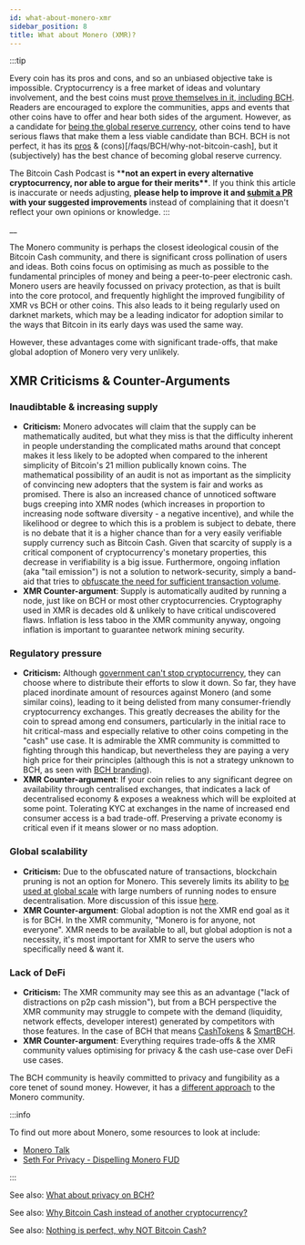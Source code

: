 ```yaml
---
id: what-about-monero-xmr
sidebar_position: 8
title: What about Monero (XMR)?
---
```


:::tip

Every coin has its pros and cons, and so an unbiased objective take is impossible. Cryptocurrency is a free market of ideas and voluntary involvement, and the best coins must [prove themselves in it, including BCH](/faqs/BCH-vs-BTC/if-bch-is-so-great-why-is-the-price-low). Readers are encouraged to explore the communities, apps and events that other coins have to offer and hear both sides of the argument. However, as a candidate for [being the global reserve currency](/faqs/Global-Reserve-Currency/what-do-you-mean-global-reserve-currency), other coins tend to have serious flaws that make them a less viable candidate than BCH. BCH is not perfect, it has its [pros](/faqs/BCH/why-bitcoin-cash) & (cons)[/faqs/BCH/why-not-bitcoin-cash], but it (subjectively) has the best chance of becoming global reserve currency.

The Bitcoin Cash Podcast is \***\*not an expert in every alternative cryptocurrency, nor able to argue for their merits\*\***. If you think this article is inaccurate or needs adjusting, **please help to improve it and [submit a PR](https://github.com/JeremyEllingham/bitcoincashpodcast-v2) with your suggested improvements** instead of complaining that it doesn't reflect your own opinions or knowledge.
:::

__

The Monero community is perhaps the closest ideological cousin of the Bitcoin Cash community, and there is significant cross pollination of users and ideas. Both coins focus on optimising as much as possible to the fundamental principles of money and being a peer-to-peer electronic cash. Monero users are heavily focussed on privacy protection, as that is built into the core protocol, and frequently highlight the improved fungibility of XMR vs BCH or other coins. This also leads to it being regularly used on darknet markets, which may be a leading indicator for adoption similar to the ways that Bitcoin in its early days was used the same way.

However, these advantages come with significant trade-offs, that make global adoption of Monero very very unlikely.

## XMR Criticisms & Counter-Arguments

### Inaudibtable & increasing supply

- **Criticism:** Monero advocates will claim that the supply can be mathematically audited, but what they miss is that the difficulty inherent in people understanding the complicated maths around that concept makes it less likely to be adopted when compared to the inherent simplicity of Bitcoin's 21 million publically known coins. The mathematical possibility of an audit is not as important as the simplicity of convincing new adopters that the system is fair and works as promised. There is also an increased chance of unnoticed software bugs creeping into XMR nodes (which increases in proportion to increasing node software diversity - a negative incentive), and while the likelihood or degree to which this is a problem is subject to debate, there is no debate that it is a higher chance than for a very easily verifiable supply currency such as Bitcoin Cash. Given that scarcity of supply is a critical component of cryptocurrency's monetary properties, this decrease in verifiability is a big issue. Furthermore, ongoing inflation (aka "tail emission") is not a solution to network-security, simply a band-aid that tries to [obfuscate the need for sufficient transaction volume](/faqs/BCH/will-bitcoin-cash-add-tail-emission).
- **XMR Counter-argument**: Supply is automatically audited by running a node, just like on BCH or most other cryptocurrencies. Cryptography used in XMR is decades old & unlikely to have critical undiscovered flaws. Inflation is less taboo in the XMR community anyway, ongoing inflation is important to guarantee network mining security.

### Regulatory pressure

- **Criticism:** Although [government can't stop cryptocurrency](/faqs/Roadblocks/what-if-governments-ban-crypto), they can choose where to distribute their efforts to slow it down. So far, they have placed inordinate amount of resources against Monero (and some similar coins), leading to it being delisted from many consumer-friendly cryptocurrency exchanges. This greatly decreases the ability for the coin to spread among end consumers, particularly in the initial race to hit critical-mass and especially relative to other coins competing in the "cash" use case. It is admirable the XMR community is committed to fighting through this handicap, but nevertheless they are paying a very high price for their principles (although this is not a strategy unknown to BCH, as seen with [BCH branding](/faqs/BCH/will-bitcoin-cash-rebrand)).
- **XMR Counter-argument**: If your coin relies to any significant degree on availability through centralised exchanges, that indicates a lack of decentralised economy & exposes a weakness which will be exploited at some point. Tolerating KYC at exchanges in the name of increased end consumer access is a bad trade-off. Preserving a private economy is critical even if it means slower or no mass adoption.

### Global scalability

- **Criticism:** Due to the obfuscated nature of transactions, blockchain pruning is not an option for Monero. This severely limits its ability to [be used at global scale](/faqs/Global-Reserve-Currency/what-do-you-mean-global-reserve-currency) with large numbers of running nodes to ensure decentralisation. More discussion of this issue [here](https://www.reddit.com/r/btc/comments/rzxzmx/why_bch_not_xmr/hrynhp3/).
- **XMR Counter-argument**: Global adoption is not the XMR end goal as it is for BCH. In the XMR community, "Monero is for anyone, not everyone". XMR needs to be available to all, but global adoption is not a necessity, it's most important for XMR to serve the users who specifically need & want it.

### Lack of DeFi

- **Criticism:** The XMR community may see this as an advantage ("lack of distractions on p2p cash mission"), but from a BCH perspective the XMR community may struggle to compete with the demand (liquidity, network effects, developer interest) generated by competitors with those features. In the case of BCH that means [CashTokens](/faqs/Tech/what-is-cashtokens) & [SmartBCH](/faqs/SmartBCH/what-is-smart-bch).
- **XMR Counter-argument**: Everything requires trade-offs & the XMR community values optimising for privacy & the cash use-case over DeFi use cases.

The BCH community is heavily committed to privacy and fungibility as a core tenet of sound money. However, it has a [different approach](/faqs/BCH/what-about-privacy-on-BCH) to the Monero community.

:::info

To find out more about Monero, some resources to look at include:

- [Monero Talk](https://www.monerotalk.live/)
- [Seth For Privacy - Dispelling Monero FUD](https://sethforprivacy.com/posts/dispelling-monero-fud/)

:::

See also: [What about privacy on BCH?](/faqs/BCH/what-about-privacy-on-BCH)

See also: [Why Bitcoin Cash instead of another cryptocurrency?](/faqs/BCH/why-bitcoin-cash)

See also: [Nothing is perfect, why NOT Bitcoin Cash?](/faqs/BCH/why-not-bitcoin-cash)
